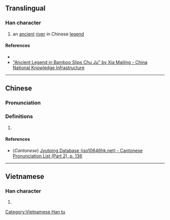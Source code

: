 {{character info/new}}
==Translingual==

===Han character===
{{Han char|rn=85|rad=水|as=03|sn=6|four=32100|canj=ELLL|ids=⿰氵川}}

# an [[ancient]] [[river]] in Chinese [[legend]]

====References====
* {{Han ref|kx=0604.120|dkj=17117|dj=0998.070|hdz=31552.080|uh=6C4C|ud=27724|bh=CA40|bd=51776}}
*[http://en.cnki.com.cn/Article_en/CJFDTotal-ZLBK201311005.htm "Ancient Legend in Bamboo Slips Chu Ju" by Xia Mailing - China National Knowledge Infrastructure]

----

==Chinese==
{{zh-forms}}

===Pronunciation===
{{zh-pron
|m=chuàn
|c=cyun3
|mc=
|oc=
|cat=pn
}}

===Definitions===
{{zh-hanzi}}

# {{rfdef|lang=zh}}

====References====
* (''Cantonese'') [http://www.iso10646hk.net/jp/document/download.jsp Jyutping Database (iso10646hk.net) - Cantonese Pronunciation List (Part 2), p. 136]

----

==Vietnamese==

===Han character===
{{vi-readings|rs=水03| hanviet = quyến}}

# {{defn|lang=vi|sort=水03}}

[[Category:Vietnamese Han tu]]